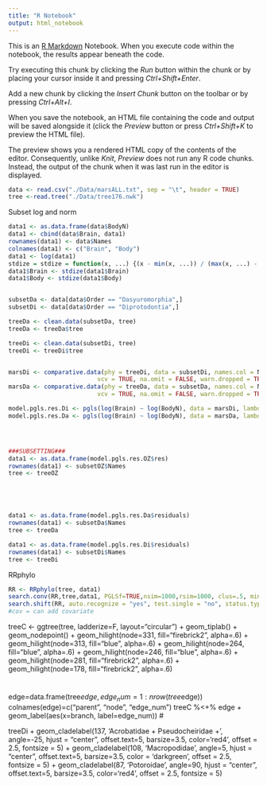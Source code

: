 ```yaml
---
title: "R Notebook"
output: html_notebook
---
```


This is an [R Markdown](http://rmarkdown.rstudio.com) Notebook. When you execute code within the notebook, the results appear beneath the code. 

Try executing this chunk by clicking the *Run* button within the chunk or by placing your cursor inside it and pressing *Ctrl+Shift+Enter*. 

Add a new chunk by clicking the *Insert Chunk* button on the toolbar or by pressing *Ctrl+Alt+I*.

When you save the notebook, an HTML file containing the code and output will be saved alongside it (click the *Preview* button or press *Ctrl+Shift+K* to preview the HTML file).

The preview shows you a rendered HTML copy of the contents of the editor. Consequently, unlike *Knit*, *Preview* does not run any R code chunks. Instead, the output of the chunk when it was last run in the editor is displayed.


```r
data <- read.csv("./Data/marsALL.txt", sep = "\t", header = TRUE)
tree <-read.tree("./Data/tree176.nwk")
```

Subset log and norm
```r
data1 <- as.data.frame(data$BodyN)
data1 <- cbind(data$Brain, data1)
rownames(data1) <- data$Names
colnames(data1) <- c("Brain", "Body")
data1 <- log(data1)
stdize = stdize = function(x, ...) {(x - min(x, ...)) / (max(x, ...) - min(x, ...))}
data1$Brain <- stdize(data1$Brain)
data1$Body <- stdize(data1$Body)


subsetDa <- data[data$Order == "Dasyuromorphia",]
subsetDi <- data[data$Order == "Diprotodontia",]

treeDa <- clean.data(subsetDa, tree)
treeDa <- treeDa$tree

treeDi <- clean.data(subsetDi, tree)
treeDi <- treeDi$tree


marsDi <- comparative.data(phy = treeDi, data = subsetDi, names.col = Names, 
                         vcv = TRUE, na.omit = FALSE, warn.dropped = TRUE)
marsDa <- comparative.data(phy = treeDa, data = subsetDa, names.col = Names, 
                         vcv = TRUE, na.omit = FALSE, warn.dropped = TRUE)

model.pgls.res.Di <- pgls(log(Brain) ~ log(BodyN), data = marsDi, lambda='ML')
model.pgls.res.Da <- pgls(log(Brain) ~ log(BodyN), data = marsDa, lambda='ML')




###SUBSETTING###
data1 <- as.data.frame(model.pgls.res.OZ$res)
rownames(data1) <- subsetOZ$Names
tree <- treeOZ





data1 <- as.data.frame(model.pgls.res.Da$residuals)
rownames(data1) <- subsetDa$Names
tree <- treeDa

data1 <- as.data.frame(model.pgls.res.Di$residuals)
rownames(data1) <- subsetDi$Names
tree <- treeDi


```

RRphylo
```r
RR <- RRphylo(tree, data1)
search.conv(RR,tree,data1, PGLSf=TRUE,nsim=1000,rsim=1000, clus=.5, min.dist = 3, foldername ="Data")
search.shift(RR, auto.recognize = "yes", test.single = "no", status.type= "clade", nrep =5000, f=5, foldername ="Data")
#cov = can add covariate
```


treeC <- ggtree(tree, ladderize=F, layout="circular") + geom_tiplab() + geom_nodepoint() +
  geom_hilight(node=331, fill="firebrick2", alpha=.6) + 
  geom_hilight(node=313, fill="blue", alpha=.6) +
  geom_hilight(node=264, fill="blue", alpha=.6) +
  geom_hilight(node=246, fill="blue", alpha=.6) +
  geom_hilight(node=281, fill="firebrick2", alpha=.6) +
  geom_hilight(node=178, fill="firebrick2", alpha=.6)
  
# 
edge=data.frame(tree$edge, edge_num=1:nrow(tree$edge))
colnames(edge)=c("parent", "node", "edge_num")
treeC %<+% edge + geom_label(aes(x=branch, label=edge_num))
#

treeDi + geom_cladelabel(137, 'Acrobatidae + Pseudocheiridae +', angle=-25, hjust = "center", offset.text=5, barsize=3.5, color='red4', offset = 2.5, fontsize = 5) +
    geom_cladelabel(108, 'Macropodidae', angle=5, hjust = "center", offset.text=5, barsize=3.5, color = 'darkgreen', offset = 2.5, fontsize = 5) + 
    geom_cladelabel(87, 'Potoroidae', angle=90, hjust = "center", offset.text=5, barsize=3.5, color='red4', offset = 2.5, fontsize = 5)


